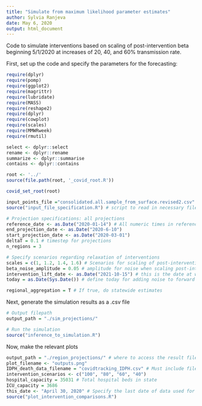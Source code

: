 ```yaml
---
title: "Simulate from maximum likelihood parameter estimates"
author: Sylvia Ranjeva
date: May 6, 2020
output: html_document
---
```

Code to simulate interventions based on scaling of post-intervention beta beginning 5/1/2020 at increases of 20, 40, and 60% transmission rate. 

First, set up the code and specify the parameters for the forecasting:
```r
require(dplyr)
require(pomp)
require(ggplot2)
require(magrittr)
require(lubridate)
require(MASS)
require(reshape2)
require(dplyr)
require(cowplot)
require(scales)
require(MMWRweek)
require(rmutil)

select <- dplyr::select
rename <- dplyr::rename
summarize <- dplyr::summarise
contains <- dplyr::contains

root <- '../'
source(file.path(root, '_covid_root.R'))

covid_set_root(root)

input_points_file ="consolidated.all.sample_from_surface.revised2.csv"
source("input_file_specification.R") # script to read in necessary files

# Projection specifications: all projections
reference_date <- as.Date("2020-01-14") # All numeric times in reference to this date 
end_projection_date <- as.Date("2020-6-10")
start_projection_date <- as.Date("2020-03-01")
deltaT = 0.1 # timestep for projections 
n_regions = 3 

# Specify scenarios regarding relaxation of interventions 
scales = c(1, 1.2, 1.4, 1.6) # Scenarios for scaling of post-intervention beta
beta_noise_amplitude = 0.05 # amplitude for noise when scaling post-intervention beta 
intervention_lift_date <- as.Date("2021-10-15") # this is the date at which any relaxation of intervention begins
today = as.Date(Sys.Date()) # define today for adding noise to forward post-intervention transmission 

regional_aggregation = T # If true, do statewide estimates

```

Next, generate the simulation results as a .csv file
```r
# Output filepath 
output_path = "./sim_projections/"

# Run the simulation
source("inference_to_simulation.R")

```

Now, make the relevant plots 
```r
output_path = "./region_projections/" # where to access the result files 
plot_filename <- "outputs.png"
IDPH_death_data_filename = "covidtracking_IDPH.csv" # Must include file with IDPH reported new deaths per day
intervention_scenarios <- c("100", "80", "60", "40")
hospital_capacity = 35031 # Total hospital beds in state
ICU_capacity = 3686
this_date <- "April 30, 2020" # Specify the last date of data used for inference
source("plot_intervention_comparisons.R")

```
